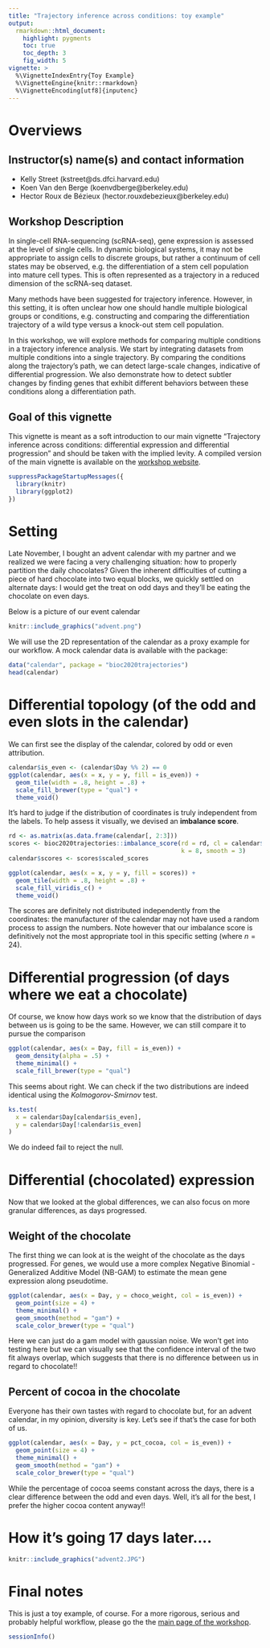 ```yaml
---
title: "Trajectory inference across conditions: toy example"
output:
  rmarkdown::html_document:
    highlight: pygments
    toc: true
    toc_depth: 3
    fig_width: 5
vignette: >
  %\VignetteIndexEntry{Toy Example}
  %\VignetteEngine{knitr::rmarkdown}
  %\VignetteEncoding[utf8]{inputenc}
---
```


# Overviews

## Instructor(s) name(s) and contact information

 - Kelly Street (kstreet@ds.dfci.harvard.edu)
 - Koen Van den Berge (koenvdberge@berkeley.edu)
 - Hector Roux de Bézieux (hector.rouxdebezieux@berkeley.edu)

## Workshop Description

In single-cell RNA-sequencing (scRNA-seq), gene expression is assessed at the level of single cells. In dynamic biological systems, it may not be appropriate to assign cells to discrete groups, but rather a continuum of cell states may be observed, e.g. the differentiation of a stem cell population into mature cell types. This is often represented as a trajectory in a reduced dimension of the scRNA-seq dataset.

Many methods have been suggested for trajectory inference. However, in this setting, it is often unclear how one should handle multiple biological groups or conditions, e.g. constructing and comparing the differentiation trajectory of a wild type versus a knock-out stem cell population.

In this workshop, we will explore methods for comparing multiple conditions in a trajectory inference analysis. We start by integrating datasets from multiple conditions into a single trajectory. By comparing the conditions along the trajectory's path, we can detect large-scale changes, indicative of differential progression. We also demonstrate how to detect subtler changes by finding genes that exhibit different behaviors between these conditions along a differentiation path.
 
## Goal of this vignette

This vignette is meant as a soft introduction to our main vignette "Trajectory inference across conditions: differential expression and differential progression" and should be taken with the implied levity. A compiled version of the main vignette is available on the [workshop website](https://kstreet13.github.io/bioc2020trajectories/articles/workshopTrajectories.html).

```r
suppressPackageStartupMessages({
  library(knitr)
  library(ggplot2)
})
```

# Setting

Late November, I bought an advent calendar with my partner and we realized we were facing a very challenging situation: how to properly partition the daily chocolates? Given the inherent difficulties of cutting a piece of hard chocolate into two equal blocks, we quickly settled on alternate days: I would get the treat on odd days and they’ll be eating the chocolate on even days. 

Below is a picture of our event calendar 

```r
knitr::include_graphics("advent.png")
```

We will use the 2D representation of the calendar as a proxy example for our workflow. A mock calendar data is available with the package:

```r
data("calendar", package = "bioc2020trajectories")
head(calendar)
```

# Differential topology (of the odd and even slots in the calendar)

We can first see the display of the calendar, colored by odd or even attribution.

```r
calendar$is_even <- (calendar$Day %% 2) == 0
ggplot(calendar, aes(x = x, y = y, fill = is_even)) +
  geom_tile(width = .8, height = .8) +
  scale_fill_brewer(type = "qual") +
  theme_void()
```

It's hard to judge if the distribution of coordinates is truly independent from the labels. To help assess it visually, we devised an __imbalance score__. 

```r
rd <- as.matrix(as.data.frame(calendar[, 2:3]))
scores <- bioc2020trajectories::imbalance_score(rd = rd, cl = calendar$is_even,
                                                k = 8, smooth = 3)
calendar$scores <- scores$scaled_scores

ggplot(calendar, aes(x = x, y = y, fill = scores)) +
  geom_tile(width = .8, height = .8) +
  scale_fill_viridis_c() +
  theme_void()
```

The scores are definitely not distributed independently from the coordinates: the manufacturer of the calendar may not have used a random process to assign the numbers. Note however that our imbalance score is definitively not the most appropriate tool in this specific setting (where $n=24$).

# Differential progression (of days where we eat a chocolate)

Of course, we know how days work so we know that the distribution of days between us is going to be the same. However, we can still compare it to pursue the comparison

```r
ggplot(calendar, aes(x = Day, fill = is_even)) +
  geom_density(alpha = .5) +
  theme_minimal() +
  scale_fill_brewer(type = "qual")
```

This seems about right. We can check if the two distributions are indeed identical using the *Kolmogorov-Smirnov* test.

```r
ks.test(
  x = calendar$Day[calendar$is_even],
  y = calendar$Day[!calendar$is_even]
)
```

We do indeed fail to reject the null.

# Differential (chocolated) expression

Now that we looked at the global differences, we can also focus on more granular differences, as days progressed. 

## Weight of the chocolate

The first thing we can look at is the weight of the chocolate as the days progressed. For genes, we would use a more complex Negative Binomial - Generalized Additive Model (NB-GAM) to estimate the mean gene expression along pseudotime. 


```r
ggplot(calendar, aes(x = Day, y = choco_weight, col = is_even)) +
  geom_point(size = 4) +
  theme_minimal() +
  geom_smooth(method = "gam") +
  scale_color_brewer(type = "qual")
```

Here we can just do a gam model with gaussian noise. We won't get into testing here but we can visually see that the confidence interval of the two fit always overlap, which suggests that there is no difference between us in regard to chocolate!!

## Percent of cocoa in the chocolate

Everyone has their own tastes with regard to chocolate but, for an advent calendar, in my opinion, diversity is key. Let's see if that's the case for both of us.

```r
ggplot(calendar, aes(x = Day, y = pct_cocoa, col = is_even)) +
  geom_point(size = 4) +
  theme_minimal() +
  geom_smooth(method = "gam") +
  scale_color_brewer(type = "qual")
```

While the percentage of cocoa seems constant across the days, there is a clear difference between the odd and even days. Well, it's all for the best, I prefer the higher cocoa content anyway!!

# How it's going 17 days later....

```r
knitr::include_graphics("advent2.JPG")
```


# Final notes

This is just a toy example, of course. For a more rigorous, serious and probably helpful workflow, please go the the [main page of the workshop](https://kstreet13.github.io/bioc2020trajectories/articles/workshopTrajectories.html).

```r
sessionInfo()
```

